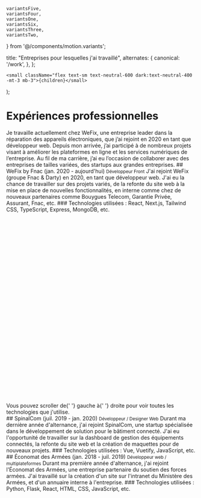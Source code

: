     variantsFive,
    variantsFour,
    variantsOne,
    variantsSix,
    variantsThree,
    variantsTwo,
} from '@/components/motion.variants';

  title: "Entreprises pour lesquelles j'ai travaillé",
  alternates: {
    canonical: '/work',
  },
};

    <small className="flex text-sm text-neutral-600 dark:text-neutral-400 -mt-3 mb-3">{children}</small>
);

# Expériences professionnelles

<AnimatedName />

<Motion variants={variantsOne} asChild>
    Je travaille actuellement chez WeFix, une entreprise leader dans la réparation des appareils
    électroniques, que j’ai rejoint en 2020 en tant que développeur web. Depuis mon arrivée,
    j’ai participé à de nombreux projets visant à améliorer les plateformes en ligne et les
    services numériques de l’entreprise.
    Au fil de ma carrière, j’ai eu l’occasion de collaborer avec des
    entreprises de tailles variées, des startups aux grandes entreprises.
</Motion>

<Motion variants={variantsTwo} asChild>
    ## WeFix by Fnac (jan. 2020 - aujourd'hui)
</Motion>

<Motion variants={variantsTwo} asChild>
    <Small>Développeur Front</Small>
</Motion>

<Motion variants={variantsTwo} asChild>
    J'ai rejoint WeFix (groupe Fnac & Darty) en 2020, en tant que développeur web. J'ai eu la chance de
    travailler sur des projets variés, de la refonte du site web à la mise en place de nouvelles
    fonctionnalités, en interne comme chez de nouveaux partenaires
    comme Bouygues Telecom, Garantie Privée, Assurant, Fnac, etc.
</Motion>

<Motion variants={variantsTwo} asChild>
    ### Technologies utilisées : React, Next.js, Tailwind CSS, TypeScript, Express, MongoDB, etc.
</Motion>
<Motion className="mt-3" variants={variantsTwo} asChild>
    <div className="scrollbar-hide flex h-14 w-full flex-row space-x-2 overflow-x-auto">
        <div className="flex aspect-square items-center justify-center rounded-md border border-neutral-200 bg-neutral-50 px-3 py-4 dark:border-neutral-700 dark:bg-neutral-800">
            <TypeScriptIcon className="size-7 shrink-0" />
        </div>
        <div className="flex aspect-square items-center justify-center rounded-md border border-neutral-200 bg-neutral-50 px-3 py-4 dark:border-neutral-700 dark:bg-neutral-800">
            <JavaScriptIcon className="size-7 shrink-0" />
        </div>
        <div className="flex aspect-square items-center justify-center rounded-md border border-neutral-200 bg-neutral-50 px-3 py-4 dark:border-neutral-700 dark:bg-neutral-800">
            <ReactIcon className="size-7 shrink-0" />
        </div>
        <div className="flex aspect-square items-center justify-center rounded-md border border-neutral-200 bg-neutral-50 px-3 py-4 dark:border-neutral-700 dark:bg-neutral-800">
            <NextJSIcon className="size-7 shrink-0" />
        </div>
        <div className="flex aspect-square items-center justify-center rounded-md border border-neutral-200 bg-neutral-50 px-3 py-4 dark:border-neutral-700 dark:bg-neutral-800">
            <MongoDBIcon className="size-7 shrink-0" />
        </div>
        <div className="flex aspect-square items-center justify-center rounded-md border border-neutral-200 bg-neutral-50 px-3 py-4 dark:border-neutral-700 dark:bg-neutral-800">
            <CSSIcon className="size-7 shrink-0" />
        </div>
        <div className="flex aspect-square items-center justify-center rounded-md border border-neutral-200 bg-neutral-50 px-3 py-4 dark:border-neutral-700 dark:bg-neutral-800">
            <SassIcon className="size-7 shrink-0" />
        </div>
        <div className="flex aspect-square items-center justify-center rounded-md border border-neutral-200 bg-neutral-50 px-3 py-4 dark:border-neutral-700 dark:bg-neutral-800">
            <TailwindCSSIcon className="size-7 shrink-0" />
        </div>
        <div className="flex aspect-square items-center justify-center rounded-md border border-neutral-200 bg-neutral-50 px-3 py-4 dark:border-neutral-700 dark:bg-neutral-800">
            <MarkdownIcon className="size-7 shrink-0" />
        </div>
        <div className="flex aspect-square items-center justify-center rounded-md border border-neutral-200 bg-neutral-50 px-3 py-4 dark:border-neutral-700 dark:bg-neutral-800">
            <HTML5Icon className="size-7 shrink-0" />
        </div>
        <div className="flex aspect-square items-center justify-center rounded-md border border-neutral-200 bg-neutral-50 px-3 py-4 dark:border-neutral-700 dark:bg-neutral-800">
            <FastifyIcon className="size-7 shrink-0" />
        </div>
        <div className="flex aspect-square items-center justify-center rounded-md border border-neutral-200 bg-neutral-50 px-3 py-4 dark:border-neutral-700 dark:bg-neutral-800">
            <ExpressIcon className="size-7 shrink-0" />
        </div>
    </div>
</Motion>
<Motion className="mt-2" variants={variantsTwo} asChild>
    <div className="flex items-center space-x-3">
        <svg
            className="size-6 flex-none"
            viewBox="0 0 20 20"
            fill="none"
            strokeWidth="1.5"
            strokeLinecap="round"
            strokeLinejoin="round"
            aria-hidden="true"
        >
            <path
                d="m9.813 9.25.346-5.138a1.276 1.276 0 0 0-2.54-.235L6.75 11.25 5.147 9.327a1.605 1.605 0 0 0-2.388-.085.018.018 0 0 0-.004.019l1.98 4.87a5 5 0 0 0 4.631 3.119h3.885a4 4 0 0 0 4-4v-1a3 3 0 0 0-3-3H9.813Z"
                className="stroke-switch"
            />
            <path
                d="M3 5s.35-.47 1.25-.828m9.516-.422c2.078.593 3.484 1.5 3.484 1.5"
                className="stroke-theme"
            />
        </svg>
        <span className="text-sm">
            Vous pouvez scroller de{' '}
            <span className="font-medium text-theme">gauche</span> à{' '}
            <span className="font-medium text-theme">droite</span> pour voir
            toutes les technologies que j'utilise.
        </span>
    </div>
</Motion>

<Motion variants={variantsThree} asChild>
    ## SpinalCom (juil. 2019 - jan. 2020)
</Motion>

<Motion variants={variantsThree} asChild>
    <Small>Développeur / Designer Web</Small>
</Motion>

<Motion variants={variantsThree} asChild>
    Durant ma dernière année d'alternance, j'ai rejoint SpinalCom, une startup spécialisée
    dans le développement de solution pour le bâtiment connecté. J'ai eu l'opportunité de travailler
    sur la dashboard de gestion des équipements connectés, la refonte du
    site web et la création de maquettes pour de nouveaux projets.
</Motion>

<Motion variants={variantsThree} asChild>
    ### Technologies utilisées : Vue, Vuetify, JavaScript, etc.
</Motion>

<Motion className="mt-3" variants={variantsThree} asChild>
    <div className="scrollbar-hide flex h-14 w-full flex-row space-x-2 overflow-x-auto">
        <div className="flex aspect-square items-center justify-center rounded-md border border-neutral-200 bg-neutral-50 px-3 py-4 dark:border-neutral-700 dark:bg-neutral-800">
            <JavaScriptIcon className="size-7 shrink-0" />
        </div>
        <div className="flex aspect-square items-center justify-center rounded-md border border-neutral-200 bg-neutral-50 px-3 py-4 dark:border-neutral-700 dark:bg-neutral-800">
            <VueIcon className="size-7 shrink-0" />
        </div>
        <div className="flex aspect-square items-center justify-center rounded-md border border-neutral-200 bg-neutral-50 px-3 py-4 dark:border-neutral-700 dark:bg-neutral-800">
            <VuetifyIcon className="size-7 shrink-0" />
        </div>
        <div className="flex aspect-square items-center justify-center rounded-md border border-neutral-200 bg-neutral-50 px-3 py-4 dark:border-neutral-700 dark:bg-neutral-800">
            <CSSIcon className="size-7 shrink-0" />
        </div>
        <div className="flex aspect-square items-center justify-center rounded-md border border-neutral-200 bg-neutral-50 px-3 py-4 dark:border-neutral-700 dark:bg-neutral-800">
            <SassIcon className="size-7 shrink-0" />
        </div>
        <div className="flex aspect-square items-center justify-center rounded-md border border-neutral-200 bg-neutral-50 px-3 py-4 dark:border-neutral-700 dark:bg-neutral-800">
            <HTML5Icon className="size-7 shrink-0" />
        </div>
    </div>
</Motion>

<Motion variants={variantsFour} asChild>
    ## Économat des Armées (jan. 2018 - juil. 2019)
</Motion>

<Motion variants={variantsFour} asChild>
    <Small>Développeur web / multiplateformes</Small>
</Motion>

<Motion variants={variantsFour} asChild>
    Durant ma première année d'alternance, j'ai rejoint l'Économat des Armées, une entreprise
    partenaire du soutien des forces armées. J'ai travaillé sur la création d'un site sur
    l'intranet du Ministère des Armées, et d'un annuaire interne à l'entreprise.
</Motion>

<Motion variants={variantsFour} asChild>
    ### Technologies utilisées : Python, Flask, React, HTML, CSS, JavaScript, etc.
</Motion>

<Motion className="mt-3" variants={variantsFour} asChild>
    <div className="scrollbar-hide flex h-14 w-full flex-row space-x-2 overflow-x-auto">
        <div className="flex aspect-square items-center justify-center rounded-md border border-neutral-200 bg-neutral-50 px-3 py-4 dark:border-neutral-700 dark:bg-neutral-800">
            <FlaskIcon className="size-7 shrink-0" />
        </div>
        <div className="flex aspect-square items-center justify-center rounded-md border border-neutral-200 bg-neutral-50 px-3 py-4 dark:border-neutral-700 dark:bg-neutral-800">
            <JavaScriptIcon className="size-7 shrink-0" />
        </div>
        <div className="flex aspect-square items-center justify-center rounded-md border border-neutral-200 bg-neutral-50 px-3 py-4 dark:border-neutral-700 dark:bg-neutral-800">
            <ReactIcon className="size-7 shrink-0" />
        </div>
        <div className="flex aspect-square items-center justify-center rounded-md border border-neutral-200 bg-neutral-50 px-3 py-4 dark:border-neutral-700 dark:bg-neutral-800">
            <HTML5Icon className="size-7 shrink-0" />
        </div>
        <div className="flex aspect-square items-center justify-center rounded-md border border-neutral-200 bg-neutral-50 px-3 py-4 dark:border-neutral-700 dark:bg-neutral-800">
            <CSSIcon className="size-7 shrink-0" />
        </div>
        <div className="flex aspect-square items-center justify-center rounded-md border border-neutral-200 bg-neutral-50 px-3 py-4 dark:border-neutral-700 dark:bg-neutral-800">
            <JavaScriptIcon className="size-7 shrink-0" />
        </div>
    </div>
</Motion>

